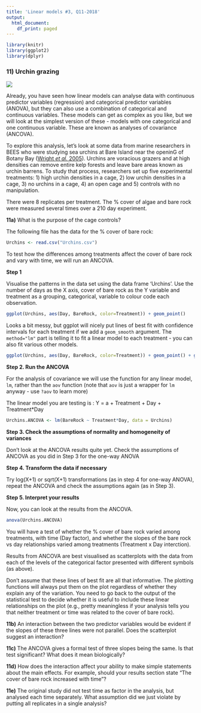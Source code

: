 ```yaml
---
title: 'Linear models #3, Q11-2018'
output:
  html_document:
    df_print: paged
---
```


```r
library(knitr)
library(ggplot2)
library(dplyr)
```

### 11) Urchin grazing

![](figs/Urchins.jpg)

Already, you have seen how linear models can analyse data with continuous predictor variables (regression) and categorical predictor variables (ANOVA), but they can also use a combination of categorical and continuous variables. These models can get as complex as you like, but we will look at the simplest version of these - models with one categorical and one continuous variable. These are known as analyses of covariance (ANCOVA).

To explore this analysis, let's look at some data from marine researchers in BEES who were studying sea urchins at Bare Island near the openinG of Botany Bay ([Wright *et al.* 2005](http://www.int-res.com/abstracts/meps/v298/p143-156/)). Urchins are voracious grazers and at high densities can remove entire kelp forests and leave bare areas known as urchin barrens. To study that process, researchers set up five experimental treatments: 1) high urchin densities in a cage, 2) low urchin densities in a cage, 3) no urchins in a cage, 4) an open cage and 5) controls with no manipulation. 

There were 8 replicates per treatment. The % cover of algae and bare rock were measured several times over a 210 day experiment.

**11a)** What is the purpose of the cage controls? 


The following file has the data for the % cover of bare rock:

```r
Urchins <- read.csv("Urchins.csv")
```

To test how the differences among treatments affect the cover of bare rock and vary with time, we will run an ANCOVA.

**Step 1**

Visualise the patterns in the data set using the data frame 'Urchins'. Use the number of days as the X axis, cover of bare rock as the Y variable and treatment as a grouping, categorical, variable to colour code each observation.

```r
ggplot(Urchins, aes(Day, BareRock, color=Treatment)) + geom_point()
```

Looks a bit messy, but ggplot will nicely put lines of best fit with confidence intervals for each treatment if we add a `geom_smooth` argument. The `method="lm"` part is telling it to fit a linear model to each treatment - you can also fit various other models.

```r
ggplot(Urchins, aes(Day, BareRock, color=Treatment)) + geom_point() + geom_smooth(method="lm")
```

**Step 2. Run the ANCOVA**

For the analysis of covariance we will use the function for any linear model, `lm`, rather than the `aov` function (note that `aov` is just a wrapper for `lm` anyway - use `?aov` to learn more)

The linear model you are testing is : Y = a + Treatment + Day + Treatment*Day

```r
Urchins.ANCOVA <- lm(BareRock ~ Treatment*Day, data = Urchins)
```

**Step 3. Check the assumptions of normality and homogeneity of variances**

Don't look at the ANCOVA results quite yet. Check the assumptions of ANCOVA as you did in Step 3 for the one-way ANOVA

**Step 4. Transform the data if necessary**

Try log(X+1) or sqrt(X+1) transformations (as in step 4 for one-way ANOVA), repeat the ANCOVA and check the assumptions again (as in Step 3).


**Step 5. Interpret your results**

Now, you can look at the results from the ANCOVA.

```r
anova(Urchins.ANCOVA)
```

You will have a test of whether the % cover of bare rock varied among treatments, with time (Day factor), and whether the slopes of the bare rock vs day relationships varied among treatments (Treatment x Day interction).

Results from ANCOVA are best visualised as scatterplots with the data from each of the levels of the categorical factor presented with different symbols (as above).

Don't assume that these lines of best fit are all that informative. The plotting functions will always put them on the plot regardless of whether they explain any of the variation. You need to go back to the output of the statistical test to decide whether it is useful to include these linear relationships on the plot (e.g., pretty meaningless if your analysis tells you that neither treatment or time was related to the cover of bare rock).

**11b)** An interaction between the two predictor variables would be evident if the slopes of these three lines were not parallel. Does the scatterplot suggest an interaction?



**11c)** The ANCOVA gives a formal test of three slopes being the same. Is that test significant? What does it mean biologically?



**11d)** How does the interaction affect your ability to make simple statements about the main effects. For example, should your results section state "The cover of bare rock increased with time"?

**11e)** The original study did not test time as factor in the analysis, but analysed each time separately. What assumption did we just violate by putting all replicates in a single analysis?
 

